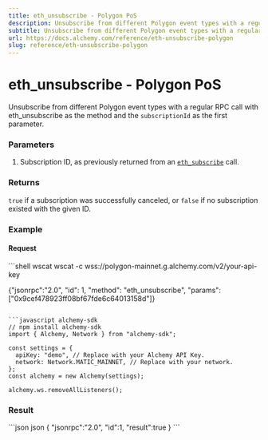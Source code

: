 ```yaml
---
title: eth_unsubscribe - Polygon PoS
description: Unsubscribe from different Polygon event types with a regular RPC call with eth_unsubscribe as the method and the subscriptionId as the first parameter.
subtitle: Unsubscribe from different Polygon event types with a regular RPC call with eth_unsubscribe as the method and the subscriptionId as the first parameter.
url: https://docs.alchemy.com/reference/eth-unsubscribe-polygon
slug: reference/eth-unsubscribe-polygon
---
```


# eth\_unsubscribe - Polygon PoS

Unsubscribe from different Polygon event types with a regular RPC call with eth\_unsubscribe as the method and the `subscriptionId` as the first parameter.

### Parameters

1. Subscription ID, as previously returned from an [`eth_subscribe`](/reference/eth-subscribe-polygon) call.

### Returns

`true` if a subscription was successfully canceled, or `false` if no subscription existed with the given ID.

### Example

#### Request

<CodeGroup>
  ```shell wscat
  wscat -c wss://polygon-mainnet.g.alchemy.com/v2/your-api-key

  {"jsonrpc":"2.0", "id": 1, "method": "eth_unsubscribe", "params": ["0x9cef478923ff08bf67fde6c64013158d"]}
  ```

  ```javascript alchemy-sdk
  // npm install alchemy-sdk
  import { Alchemy, Network } from "alchemy-sdk";

  const settings = {
    apiKey: "demo", // Replace with your Alchemy API Key.
    network: Network.MATIC_MAINNET, // Replace with your network.
  };
  const alchemy = new Alchemy(settings);

  alchemy.ws.removeAllListeners();
  ```
</CodeGroup>

### Result

<CodeGroup>
  ```json json
  {
      "jsonrpc":"2.0",
      "id":1,
      "result":true
  }
  ```
</CodeGroup>
